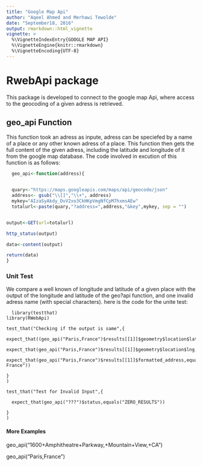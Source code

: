 ```yaml
---
title: "Google Map Api"
author: "Aqeel Ahmed and Merhawi Tewolde"
date: "September18, 2016"
output: rmarkdown::html_vignette
vignette: >
  %\VignetteIndexEntry{GOOGLE MAP API}
  %\VignetteEngine{knitr::rmarkdown}
  %\VignetteEncoding{UTF-8}
---
```


 
 

# RwebApi package

  This package is developed to connect to the google map Api, where access to the geocoding of a given adress is retrieved.    

## geo_api Function

 This function took an adress as inpute, adress can be speciefed by a name of a place or any other known adress of a place. This function then gets the full content of the given adress, including the latitude and longitude of it from the google map database. 
  The code involved in excution of this function is as follows:

```r

  geo_api<-function(address){
  

  quary<-"https://maps.googleapis.com/maps/api/geocode/json"
  address<- gsub("\\[]","\\+", address)
  mykey="AIzaSyAkdy_DvV2xo3CkHKpVmgNfCpM7hxmsAEw"
  totalurl<-paste(quary,"?address=",address,"&key",mykey, sep = "")


output<-GET(url=totalurl)

http_status(output)

data<-content(output)

return(data)
}

```



### Unit Test

  We compare a well known of longitude and latitude of a given place with the output of the longitude and latitude of the geo?api function, and one invalid adress name (with special characters).
  here is the code for the unite test:
 
```
  library(testthat)
library(RWebApi)

test_that("Checking if the output is same",{
  expect_that((geo_api("Paris,France")$results[[1]]$geometry$location$lat),equals(48.856614))
  expect_that(geo_api("Paris,France")$results[[1]]$geometry$location$lng,equals(2.3522219))
  expect_that(geo_api("Paris,France")$results[[1]]$formatted_address,equals("Paris, France"))
  
}
)

test_that("Test for Invalid Input",{
  
  expect_that(geo_api("???")$status,equals("ZERO_RESULTS"))
  
}
)
```


#### More Examples

geo_api("1600+Amphitheatre+Parkway,+Mountain+View,+CA")

geo_api("Paris,France")


